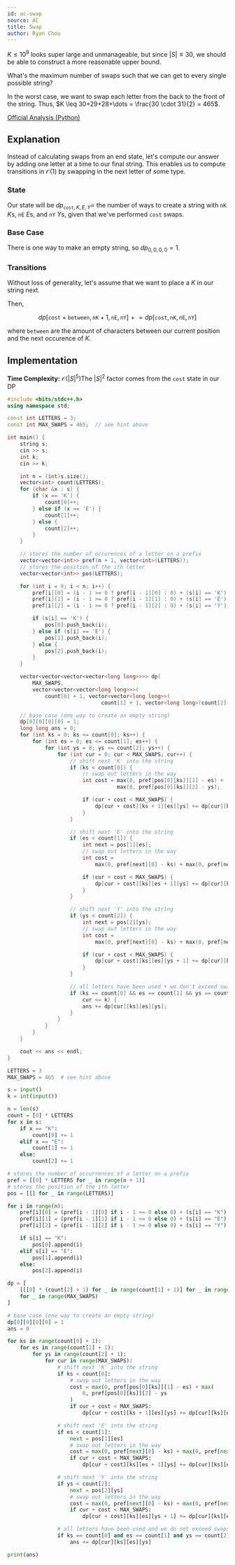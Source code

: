 ```yaml
---
id: ac-swap
source: AC
title: Swap
author: Ryan Chou
---
```


<Spoiler title="Hint 1">

$K \leq 10^9$ looks super large and unmanageable, but since $|S| \leq 30$, we should be able
to construct a more reasonable upper bound.

What's the maximum number of swaps such that we can get to every single possible string?

</Spoiler>

<Spoiler title="Answer to hint 1">

In the worst case, we want to swap each letter from the back to the front of the string.
Thus, $K \leq 30+29+28+\dots = \frac{30 \cdot 31}{2} = 465$.

</Spoiler>

<Spoiler title="Solution">

[Official Analysis (Python)](https://atcoder.jp/contests/abc227/editorial/2920)

## Explanation

Instead of calculating swaps from an end state, let's compute our answer by
adding one letter at a time to our final string. This enables us to compute
transitions in $\mathcal{O}(1)$ by swapping in the next letter of some type.

### State

Our state will be $dp_{\texttt{cost}, K, E, Y} =$
the number of ways to create a string with $\texttt{nK}$ $K$s, $\texttt{nE}$ $E$s, and
$\texttt{nY}$ $Y$s, given that we've performed $\texttt{cost}$ swaps.

### Base Case

There is one way to make an empty string, so $dp_{0,0,0,0} = 1$.

### Transitions

Without loss of generality, let's assume that we want to place a $K$ in our string next.

Then,

$$
dp[\texttt{cost} + \texttt{between}, \texttt{nK} + 1, \texttt{nE}, \texttt{nY}] \mathrel{+}= dp[\texttt{cost},\texttt{nK},\texttt{nE},\texttt{nY}]
$$

where $\texttt{between}$ are the amount of characters between our current position and the next
occurence of $K$.

## Implementation

**Time Complexity:** $\mathcal{O}(|S|^5)$<Asterisk>The $|S|^2$
factor comes from the $\texttt{cost}$ state in our DP</Asterisk>

<LanguageSection>
<CPPSection>

```cpp
#include <bits/stdc++.h>
using namespace std;

const int LETTERS = 3;
const int MAX_SWAPS = 465;  // see hint above

int main() {
	string s;
	cin >> s;
	int k;
	cin >> k;

	int n = (int)s.size();
	vector<int> count(LETTERS);
	for (char &x : s) {
		if (x == 'K') {
			count[0]++;
		} else if (x == 'E') {
			count[1]++;
		} else {
			count[2]++;
		}
	}

	// stores the number of occurences of a letter on a prefix
	vector<vector<int>> pref(n + 1, vector<int>(LETTERS));
	// stores the position of the ith letter
	vector<vector<int>> pos(LETTERS);

	for (int i = 0; i < n; i++) {
		pref[i][0] = (i - 1 >= 0 ? pref[i - 1][0] : 0) + (s[i] == 'K');
		pref[i][1] = (i - 1 >= 0 ? pref[i - 1][1] : 0) + (s[i] == 'E');
		pref[i][2] = (i - 1 >= 0 ? pref[i - 1][2] : 0) + (s[i] == 'Y');

		if (s[i] == 'K') {
			pos[0].push_back(i);
		} else if (s[i] == 'E') {
			pos[1].push_back(i);
		} else {
			pos[2].push_back(i);
		}
	}

	vector<vector<vector<vector<long long>>>> dp(
	    MAX_SWAPS,
	    vector<vector<vector<long long>>>(
	        count[0] + 1, vector<vector<long long>>(
	                          count[1] + 1, vector<long long>(count[2] + 1, 0))));

	// base case (one way to create an empty string)
	dp[0][0][0][0] = 1;
	long long ans = 0;
	for (int ks = 0; ks <= count[0]; ks++) {
		for (int es = 0; es <= count[1]; es++) {
			for (int ys = 0; ys <= count[2]; ys++) {
				for (int cur = 0; cur < MAX_SWAPS; cur++) {
					// shift next 'K' into the string
					if (ks < count[0]) {
						// swap out letters in the way
						int cost = max(0, pref[pos[0][ks]][1] - es) +
						           max(0, pref[pos[0][ks]][2] - ys);

						if (cur + cost < MAX_SWAPS) {
							dp[cur + cost][ks + 1][es][ys] += dp[cur][ks][es][ys];
						}
					}

					// shift next 'E' into the string
					if (es < count[1]) {
						int next = pos[1][es];
						// swap out letters in the way
						int cost =
						    max(0, pref[next][0] - ks) + max(0, pref[next][2] - ys);

						if (cur + cost < MAX_SWAPS) {
							dp[cur + cost][ks][es + 1][ys] += dp[cur][ks][es][ys];
						}
					}

					// shift next 'Y' into the string
					if (ys < count[2]) {
						int next = pos[2][ys];
						// swap out letters in the way
						int cost =
						    max(0, pref[next][0] - ks) + max(0, pref[next][1] - es);

						if (cur + cost < MAX_SWAPS) {
							dp[cur + cost][ks][es][ys + 1] += dp[cur][ks][es][ys];
						}
					}

					// all letters have been used + we don't exceed swaps
					if (ks == count[0] && es == count[1] && ys == count[2] &&
					    cur <= k) {
						ans += dp[cur][ks][es][ys];
					}
				}
			}
		}
	}

	cout << ans << endl;
}
```

</CPPSection>

<PySection>

```py
LETTERS = 3
MAX_SWAPS = 465  # see hint above

s = input()
k = int(input())

n = len(s)
count = [0] * LETTERS
for x in s:
	if x == "K":
		count[0] += 1
	elif x == "E":
		count[1] += 1
	else:
		count[2] += 1

# stores the number of occurrences of a letter on a prefix
pref = [[0] * LETTERS for _ in range(n + 1)]
# stores the position of the ith letter
pos = [[] for _ in range(LETTERS)]

for i in range(n):
	pref[i][0] = (pref[i - 1][0] if i - 1 >= 0 else 0) + (s[i] == "K")
	pref[i][1] = (pref[i - 1][1] if i - 1 >= 0 else 0) + (s[i] == "E")
	pref[i][2] = (pref[i - 1][2] if i - 1 >= 0 else 0) + (s[i] == "Y")

	if s[i] == "K":
		pos[0].append(i)
	elif s[i] == "E":
		pos[1].append(i)
	else:
		pos[2].append(i)

dp = [
	[[[0] * (count[2] + 1) for _ in range(count[1] + 1)] for _ in range(count[0] + 1)]
	for _ in range(MAX_SWAPS)
]

# base case (one way to create an empty string)
dp[0][0][0][0] = 1
ans = 0

for ks in range(count[0] + 1):
	for es in range(count[1] + 1):
		for ys in range(count[2] + 1):
			for cur in range(MAX_SWAPS):
				# shift next 'K' into the string
				if ks < count[0]:
					# swap out letters in the way
					cost = max(0, pref[pos[0][ks]][1] - es) + max(
						0, pref[pos[0][ks]][2] - ys
					)
					if cur + cost < MAX_SWAPS:
						dp[cur + cost][ks + 1][es][ys] += dp[cur][ks][es][ys]

				# shift next 'E' into the string
				if es < count[1]:
					next = pos[1][es]
					# swap out letters in the way
					cost = max(0, pref[next][0] - ks) + max(0, pref[next][2] - ys)
					if cur + cost < MAX_SWAPS:
						dp[cur + cost][ks][es + 1][ys] += dp[cur][ks][es][ys]

				# shift next 'Y' into the string
				if ys < count[2]:
					next = pos[2][ys]
					# swap out letters in the way
					cost = max(0, pref[next][0] - ks) + max(0, pref[next][1] - es)
					if cur + cost < MAX_SWAPS:
						dp[cur + cost][ks][es][ys + 1] += dp[cur][ks][es][ys]

				# all letters have been used and we do not exceed swaps
				if ks == count[0] and es == count[1] and ys == count[2] and cur <= k:
					ans += dp[cur][ks][es][ys]

print(ans)
```

</PySection>

</LanguageSection>

</Spoiler>
